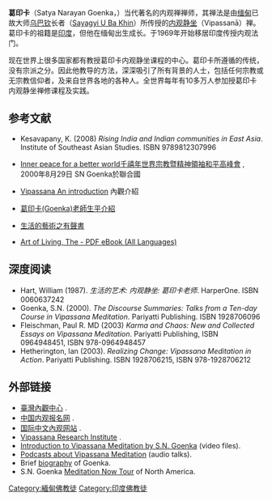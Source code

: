 {{Infobox person
| name=萨提亚·拿拉亚·葛印卡
| residence=[[印度|印度]]
| image= File:The Kalyanmitra Satyanarayan Goenka who brought Vipassana Meditation technique to India after 2500 years is seen with his wife while speaking at a talk on "Values in Education - Good Governance through Vipassana Meditation" in.jpg
| imagesize=
| birth_date= {{birth date|1924|1|30}}
| birth_place= {{flag|British Burma}}[[曼德勒|曼德勒]]
| death_date= {{nowrap|{{death date and age|2013|9|29|1924|1|30}}}}
| death_place= {{IND}}[[孟買|孟買]]
| nationality={{flag|Myanmar|1948}}{{small|（1924–1979）}}<br />{{flag|India}}{{small|（1979–2013）}}
| title=
| spouse=
| religion=
| signature=
|}}

'''葛印卡'''（Satya Narayan Goenka，{{bd|1924年|1月30日|2013年|9月29日|catIdx=Goenka}}）当代著名的内观禅禅师，其禅法是由[[缅甸|缅甸]]已故大师[[乌巴钦|乌巴钦]]长者（[[U_Ba_Khin|Sayagyi U Ba Khin]]）所传授的[[内观|内观]][[静坐|静坐]]（Vipassanā）禅。葛印卡的祖籍是[[印度|印度]]，但他在缅甸出生成长。于1969年开始移居印度传授内观法门。

现在世界上很多国家都有教授葛印卡内观静坐课程的中心。葛印卡所遵循的传统，没有宗派之分。因此他教导的方法，深深吸引了所有背景的人士，包括任何宗教或无宗教信仰者，及来自世界各地的各种人。全世界每年有10多万人参加授葛印卡内观静坐禅修课程及实践。

==参考文献==
*Kesavapany, K. (2008) ''Rising India and Indian communities in East Asia''. Institute of Southeast Asian Studies. ISBN 	9789812307996

*[https://vimeo.com/123625914 Inner peace for a better world千禧年世界宗教暨精神領袖和平高峰會] {{Wayback|url=https://vimeo.com/123625914 |date=20200809141722 }}, 2000年8月29日 SN Goenka於聯合國
 
*[https://vimeo.com/123804889  Vipassana An introduction] {{Wayback|url=https://vimeo.com/123804889 |date=20200809141737 }} 內觀介紹

*[https://www.youtube.com/watch?v=YIDTWlG3C74&index=25&list=PLb0O7WMyyHnAxAfbJWthw5gyCouMl_pBl 葛印卡(Goenka)老師生平介紹] {{Wayback|url=https://www.youtube.com/watch?v=YIDTWlG3C74&index=25&list=PLb0O7WMyyHnAxAfbJWthw5gyCouMl_pBl |date=20160326115605 }}

*[https://www.youtube.com/watch?v=zqOAIA-7zCA&index=1&list=PLb0O7WMyyHnAxAfbJWthw5gyCouMl_pBl 生活的藝術之有聲書] {{Wayback|url=https://www.youtube.com/watch?v=zqOAIA-7zCA&index=1&list=PLb0O7WMyyHnAxAfbJWthw5gyCouMl_pBl |date=20160325172502 }}

*[http://store.pariyatti.org/Art-of-Living-The--PDF-eBook-All-Languages_p_4734.html Art of Living, The - PDF eBook (All Languages)] {{Wayback|url=http://store.pariyatti.org/Art-of-Living-The--PDF-eBook-All-Languages_p_4734.html |date=20210507030129 }}

==深度阅读==
*Hart, William (1987). ''生活的艺术: 内观静坐: 葛印卡老师''. HarperOne. ISBN 0060637242
*Goenka, S.N. (2000).  ''The Discourse Summaries: Talks from a Ten-day Course in Vipassana Meditation''. Pariyatti Publishing. ISBN 1928706096
*Fleischman, Paul R. MD (2003) ''Karma and Chaos: New and Collected Essays on Vipassana Meditation''. Pariyatti Publishing, ISBN 0964948451, ISBN 978-0964948457
*Hetherington, Ian (2003). ''Realizing Change: Vipassana Meditation in Action''. Pariyatti Publishing. ISBN 1928706215, ISBN 978-1928706212

==外部链接==
{{commonscat|S. N. Goenka}}
*[http://www.udaya.dhamma.org/  臺灣內觀中心] {{Wayback|url=http://www.udaya.dhamma.org/ |date=20210427221448 }}.  
*[http://ng.81355.net/  中国内观报名网] {{Wayback|url=http://ng.81355.net/ |date=20201107223253 }}.
*[http://www.chinese.dhamma.org/  国际中文內观网站] {{Wayback|url=http://www.chinese.dhamma.org/ |date=20140624170517 }}.
*[http://www.vri.dhamma.org/ Vipassana Research Institute] {{Wayback|url=http://www.vri.dhamma.org/ |date=20090221062346 }}.
*[http://video.server.dhamma.org/video/intro/vintro.htm Introduction to Vipassana Meditation by S.N. Goenka] {{Wayback|url=http://video.server.dhamma.org/video/intro/vintro.htm |date=20210211015919 }} (video files).
*[http://www.pariyatti.org/ResourcesProjects/Podcasts/tabid/58/Default.aspx Podcasts about Vipassana Meditation] {{Wayback|url=http://www.pariyatti.org/ResourcesProjects/Podcasts/tabid/58/Default.aspx |date=20151014183256 }} (audio talks).
*Brief [https://web.archive.org/web/20090122230326/http://www.vri.dhamma.org/general/goenka.html biography] of Goenka.
*S.N. Goenka [https://web.archive.org/web/20120226030104/http://www.events.dhamma.org/en/2002/ Meditation Now Tour] of North America.
{{Authority control}}
{{DEFAULTSORT:Goenka, S. N.}}
[[Category:緬甸佛教徒|Category:緬甸佛教徒]]
[[Category:印度佛教徒|Category:印度佛教徒]]